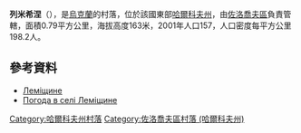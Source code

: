 {{coord|50|19|47|N|35|43|27|E|scale:100000_region:UA|display=title}}

'''列米希涅'''（{{lang-uk|Леміщине}}），是[[烏克蘭|烏克蘭]]的村落，位於該國東部[[哈爾科夫州|哈爾科夫州]]，由[[佐洛喬夫區_(哈爾科夫州)|佐洛喬夫區]]負責管轄，面積0.79平方公里，海拔高度163米，2001年人口157，人口密度每平方公里198.2人。

==參考資料==
* [http://w1.c1.rada.gov.ua/pls/z7502/A005?rdat1=09.01.2009&rf7571=33202 Леміщине]{{dead link|date=2017年11月 |bot=InternetArchiveBot |fix-attempted=yes }}
* [http://weather.in.ua/ua/har'kovskaja/13183 Погода в селі Леміщине] {{Wayback|url=http://weather.in.ua/ua/har'kovskaja/13183 |date=20200813002518 }}

{{DEFAULTSORT:Леміщине}}
[[Category:哈爾科夫州村落|Category:哈爾科夫州村落]]
[[Category:佐洛喬夫區村落_(哈爾科夫州)|Category:佐洛喬夫區村落 (哈爾科夫州)]]


{{Kharkiv-geo-stub}}